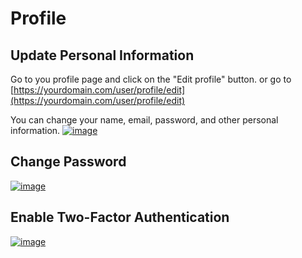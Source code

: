 # Profile

## Update Personal Information
Go to you profile page and click on the "Edit profile" button. or go to [https://yourdomain.com/user/profile/edit](https://yourdomain.com/user/profile/edit)

You can change your name, email, password, and other personal information.
[![image](https://www.linkpicture.com/q/Screenshot-from-2023-03-05-16-32-20.png)](https://www.linkpicture.com/view.php?img=LPic64046fd21a53f1700564076)


## Change Password
[![image](https://www.linkpicture.com/q/Screenshot-from-2023-03-05-16-32-26.png)](https://www.linkpicture.com/view.php?img=LPic64046fd21a53f1700564076)

## Enable Two-Factor Authentication
[![image](https://www.linkpicture.com/q/Screenshot-from-2023-03-05-16-32-31.png)](https://www.linkpicture.com/view.php?img=LPic64046fd21a53f1700564076)